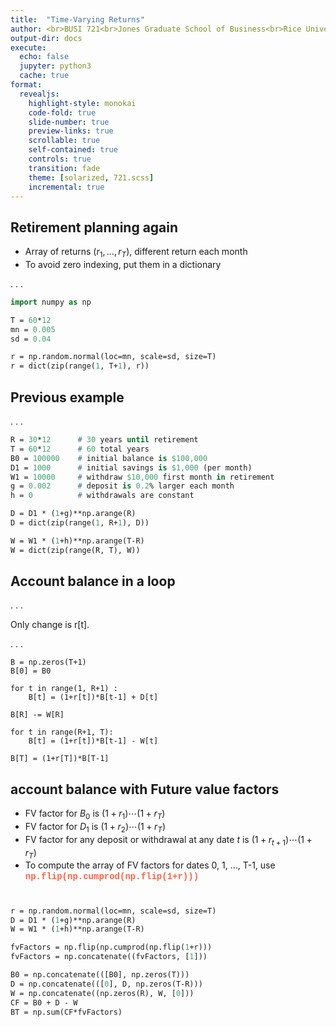 ```yaml
---
title:  "Time-Varying Returns"
author: <br>BUSI 721<br>Jones Graduate School of Business<br>Rice University<br><br>Kerry Back
output-dir: docs
execute:
  echo: false
  jupyter: python3
  cache: true
format: 
  revealjs:
    highlight-style: monokai
    code-fold: true
    slide-number: true
    preview-links: true
    scrollable: true
    self-contained: true
    controls: true
    transition: fade
    theme: [solarized, 721.scss]
    incremental: true
---
```


 

## Retirement planning again

- Array of returns $(r_1, \ldots, r_T)$, different return each month
- To avoid zero indexing, put them in a dictionary

. . .

```.p
import numpy as np

T = 60*12
mn = 0.005
sd = 0.04

r = np.random.normal(loc=mn, scale=sd, size=T)
r = dict(zip(range(1, T+1), r))
```

## Previous example

. . .

```.p
R = 30*12      # 30 years until retirement
T = 60*12      # 60 total years
B0 = 100000    # initial balance is $100,000
D1 = 1000      # initial savings is $1,000 (per month)
W1 = 10000     # withdraw $10,000 first month in retirement
g = 0.002      # deposit is 0.2% larger each month
h = 0          # withdrawals are constant

D = D1 * (1+g)**np.arange(R)
D = dict(zip(range(1, R+1), D))

W = W1 * (1+h)**np.arange(T-R)
W = dict(zip(range(R, T), W))
```

## Account balance in a loop

. . .

Only change is r[t].

. . .

```.python
B = np.zeros(T+1)
B[0] = B0

for t in range(1, R+1) :               
    B[t] = (1+r[t])*B[t-1] + D[t] 

B[R] -= W[R]

for t in range(R+1, T):
    B[t] = (1+r[t])*B[t-1] - W[t]

B[T] = (1+r[T])*B[T-1]
```

## account balance with Future value factors

- FV factor for $B_0$ is $(1+r_1)\cdots (1+r_T)$
- FV factor for $D_1$ is $(1+r_2) \cdots (1+r_T)$
- FV factor for any deposit or withdrawal at any date $t$ is
$(1+r_{t+1}) \cdots (1+r_T)$
- To compute the array of FV factors for dates 0, 1, ..., T-1, use
<br>
[np.flip(np.cumprod(np.flip(1+r)))]{style="font-family:courier; font-weight:bold; color:tomato;"} 

#

```.p
r = np.random.normal(loc=mn, scale=sd, size=T)
D = D1 * (1+g)**np.arange(R)
W = W1 * (1+h)**np.arange(T-R)

fvFactors = np.flip(np.cumprod(np.flip(1+r)))
fvFactors = np.concatenate((fvFactors, [1]))

B0 = np.concatenate(([B0], np.zeros(T)))
D = np.concatenate(([0], D, np.zeros(T-R)))
W = np.concatenate((np.zeros(R), W, [0]))
CF = B0 + D - W
BT = np.sum(CF*fvFactors)
```




